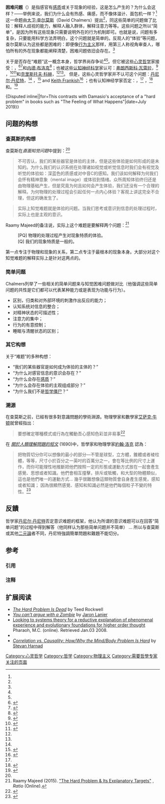 {{multiple issues|
{{copyedit|time=2016-08-11T12:01:12+00:00}}
{{expert-subject|哲學}}
{{Expand English|en:Hard Problem of Consciousness|time = 2020-02-21T05:33:29+00:00}}
}}
{{distinguish|text=[[计算机科学|计算机科学]]和[[数学|数学]]上的'''[[NP困难问题|NP困难问题]]'''，或[[心灵哲学|心灵哲学]]上的不常见日本术语[[更困难问题|更困难问题]]}}

'''困难问题'''（{{Lang-en|Hard problem of consciousness |lit=知覺難題}}）是指感官有[[感质|感质]]{{noteTag| group=note |'''感质'''这一名词有至少两种意思：{{tsl|en|Keith Frankish|基斯·法兰克西}} (2012) 区别了“经典感受质”和“饮食感受质”。前者是指，有固定的、不可言喻的、主观的内省性定性的性质（接近{{tsl|en|C.I.Lewis|克拉伦斯·刘易斯}}最初的定义）；后者则接近于，拥有主观经验是怎样的感觉（{{tsl|en|What Is it Like to Be a Bat?|蝙蝠是什么感觉？}}),这接近于[[内德·布洛克|内德·布洛克]]的描述。<ref name="diet-qualia">{{cite journal 
| last1=Frankish 
| first1=Keith 
| title=Quining diet qualia 
| journal=Consciousness and Cognition 
| date=2012 
| volume=21 
| issue=2 
| pages=667–76 
| url=https://nbviewer.jupyter.org/github/k0711/kf_articles/blob/master/Frankish_Quining%20diet%20qualia_eprint.pdf 
| accessdate=2019-11-05 
| doi=10.1016/j.concog.2011.04.001 
| pmid=21543237 
| archive-date=2019-11-05 
| archive-url=https://web.archive.org/web/20191105224744/https://nbviewer.jupyter.org/github/k0711/kf_articles/blob/master/Frankish_Quining%2520diet%2520qualia_eprint.pdf 
| dead-url=no 
}}</ref> 后者于现象经验是同义词。<ref name="diet-qualia"/>
}}或关于现象的经验，这是怎么产生的？为什么会这样？——举例来说，我们为什么会有热感、痛感，而不像体温计、面包机一样？<ref name="Harnad" />这一命题由[[大卫·查尔莫斯|大卫·查尔莫斯]]（David Chalmers）提出<ref name="Cooney" />，同这些简单的问题做了比较：解释人歧视的能力，解释人融入群体，解释注意力等等。这些问题之所以“简单”，是因为所有这些现象只需要说明外在的行为机制即可。也就是说，问题有多复杂，只要能用科学方法弄明白，这个问题就是简单的。反观人的“体验”等问题，查尔莫斯认为这些都是困难的：即便像[[行为主义|行为主义]]那样，用第三人称视角审查人，哪怕所有的外在现象都能阐释清楚，困难问题依旧会存在。<ref name="Chalmers" />

关于是否存在“难题”这一概念本身，哲学界尚存争论<ref name="Dennett" /><ref name="Dehaene" />。但它被这些[[心灵哲学|心灵哲学]]家接受：{{tsl|en|Joseph Levine (philosophy)|约瑟夫·列维}}，<ref>{{Cite journal|last=Levine|first=Joseph|date=2009-01-15|title=The Explanatory Gap|url=https://www.oxfordhandbooks.com/view/10.1093/oxfordhb/9780199262618.001.0001/oxfordhb-9780199262618-e-17|journal=The Oxford Handbook of Philosophy of Mind|doi=10.1093/oxfordhb/9780199262618.003.0017|access-date=2020-02-21|archive-date=2019-07-29|archive-url=https://web.archive.org/web/20190729200045/https://www.oxfordhandbooks.com/view/10.1093/oxfordhb/9780199262618.001.0001/oxfordhb-9780199262618-e-17|dead-url=no}}</ref>{{tsl|en|Colin McGinn|科林·麦金}}<ref name="mcginn-2012">{{cite web |url=http://www.newstatesman.com/ideas/2012/02/consciousness-mind-brain |title=All machine and no ghost? |last=McGinn |first=Colin |authorlink=Colin McGinn |date=2012-02-20 |work=[[New_Statesman|New Statesman]] |accessdate=2012-03-27 |archive-date=2019-07-29 |archive-url=https://web.archive.org/web/20190729200034/https://www.newstatesman.com/ideas/2012/02/consciousness-mind-brain |dead-url=no }}</ref>和[[内德·布洛克|内德·布洛克]]<ref name="harder-problem">{{cite journal |last1=Block |first1=Ned |title=The Harder Problem of Consciousness |journal=The Journal of Philosophy |date=2002 |volume=99 |issue=8 |pages=391–425 |jstor=3655621 |doi=10.2307/3655621 |url=https://semanticscholar.org/paper/0ddb9256164ef2e0d4381705b4e6c9fcf995079c |access-date=2020-02-21 |archive-date=2020-05-26 |archive-url=https://web.archive.org/web/20200526130749/https://www.semanticscholar.org/paper/The-Harder-Problem-of-Consciousness-Block/8d54c1dba9f54b9b90f2ca965261468479886aa1 |dead-url=no }}</ref>；也被这些[[认知神经科学|认知神经科学]]家认可：[[弗朗西斯科·瓦雷拉|弗朗西斯科·瓦雷拉]]，<ref>{{Cite web|url=https://www.ingentaconnect.com/content/imp/jcs/1996/00000003/00000004/718|title=Neurophenomenology: a methodological remedy for the hard problem|last=Varela|first=F. J.|date=1996-04-01|website=www.ingentaconnect.com|access-date=2019-07-29|archive-date=2019-07-29|archive-url=https://web.archive.org/web/20190729200034/https://www.ingentaconnect.com/content/imp/jcs/1996/00000003/00000004/718|dead-url=no}}</ref> {{tsl|en|Giulio Tononi}}，<ref name="iit-koch-et-al">{{Cite journal|last=Koch|first=Christof|last2=Marcello Massimini|last3=Boly|first3=Melanie|last4=Tononi|first4=Giulio|date=July 2016|title=Integrated information theory: from consciousness to its physical substrate|journal=Nature Reviews Neuroscience|volume=17|issue=7|pages=450–461|doi=10.1038/nrn.2016.44|pmid=27225071|issn=1471-0048}}</ref><ref name="tononi+koch">{{cite journal|last1=Tononi|first1=Giulio|last2=Koch|first2=Christof|title=Consciousness: here, there and everywhere?|journal=Philosophical Transactions of the Royal Society B: Biological Sciences|date=March 2015|volume=370|issue=1668|pages=20140167|doi=10.1098/rstb.2014.0167|pmid=25823865|accessdate=|pmc=4387509}}</ref>和[[克里斯托夫·科赫|克里斯托夫·科赫]]，<ref name="iit-koch-et-al" /><ref name="tononi+koch" />。
但是，这些心灵哲学家并不认可这个问题：[[丹尼尔·丹尼特|丹尼尔·丹尼特]]，<ref name="Dennett" /> {{tsl|en|Massimo Pigliucci}}，<ref name="Pigliucci2013">{{cite journal|author1=Massimo Pigliucci|authorlink=Massimo Pigliucci|title=What hard problem?|journal=Philosophy Now|date=2013|issue=99|url=http://philpapers.org/archive/PIGWHP.pdf|access-date=2020-02-21|archive-date=2017-10-02|archive-url=https://web.archive.org/web/20171002015757/https://philpapers.org/archive/PIGWHP.pdf|dead-url=no}}</ref> and [[Keith_Frankish|Keith Frankish]]<ref name="frankish">{{cite journal |last1=Frankish |first1=Keith |title=Illusionism as a Theory of Consciousness |journal=Journal of Consciousness Studies |date=2016 |volume=23 |issue=11–12 |pages=11–39 |url=https://nbviewer.jupyter.org/github/k0711/kf_articles/blob/master/Frankish_Illusionism%20as%20a%20theory%20of%20consciousness_eprint.pdf |accessdate=2018-12-20 |archive-date=2019-01-05 |archive-url=https://web.archive.org/web/20190105022429/https://nbviewer.jupyter.org/github/k0711/kf_articles/blob/master/Frankish_Illusionism%20as%20a%20theory%20of%20consciousness_eprint.pdf |dead-url=no }}</ref> ；也有认知神经学家否定：{{tsl|en|Stanislas Dehaene}}，<ref name="Dehaene" /> {{tsl|en|Bernard Baars}}，<ref name="dc-gw">{{cite journal |last1=Edelman |first1=Gerald |last2=Gally |first2=Joseph |last3=Baars |first3=Bernard |title=Biology of Consciousness |journal=Frontiers in Psychology |date=2011 |volume=2 |issue=4 |pages=4 |doi=10.3389/fpsyg.2011.00004 |pmid=21713129 |pmc=3111444 }}</ref>和{{tsl|en|Antonio Damasio}}。<ref>{{cite podcast| url=https://www.preposterousuniverse.com/podcast/2019/04/29/episode-44-antonio-damasio-on-feelings-thoughts-and-the-evolution-of-humanity/| title=SEAN CARROLL'S MINDSCAPE| website=Preposterousuniverse.com| publisher=Sean Carroll| host=Sean Carroll| date=2019-04-29| time=1:04.46| quote=I’m just saying that the idea of a hard problem that you cannot transpose, I think is wrong.| author-link1=Antonio Damasio| author-link2=Sean Carroll (physicist)| access-date=2020-02-21| archive-date=2020-01-09| archive-url=https://web.archive.org/web/20200109024013/https://www.preposterousuniverse.com/podcast/2019/04/29/episode-44-antonio-damasio-on-feelings-thoughts-and-the-evolution-of-humanity/| dead-url=no}}</ref>{{Failed verification|date=July 2019|reason=This contrasts with Damasio's acceptance of a "hard problem" in books such as "The Feeling of What Happens"}}{{noteTag| 来自{{tsl|en|Hard Problem of Consciousness|该条目的英文版}}2019年9月注释：这与Damasio在《The Feeling of What Happens》一书中接受“困难问题”相矛盾。}}

<!---请编辑者注意-->
{Disputed inline||for=This contrasts with Damasio's acceptance of a "hard problem" in books such as "The Feeling of What Happens"|date=July 2019}}
<!------------------->

==问题的构想==

===查莫斯的构想===

查莫斯在''直面知觉问题''中提到：<ref name="Chalmers" />

<blockquote>不可否认，我们的某些器官是体验的主体，但是这些体验是如何形成的是未知的。为什么我们的认识系统在处理诸如视觉或听觉信息时我们会有视觉及听觉的体验如：深蓝色的质感或对中音C的感知。我们该如何解释为何我们会怀有精神意象（mental image）或体验到情绪。众所周知体验终归还是由物理基础产生，但是究竟为何且如何会产生体验，我们还没有一个合理的解释。为何物理的处理过程会引起任何一点内心体验？客观上讲这完全不合理，但这的确发生了。</blockquote>

<blockquote>实际上知觉难题就是体验的问题。当我们思考或意识到信息的处理过程时，实际上也是主观的意识。</blockquote>


Raamy Majeed的备注说，实际上这个难题是要解释两个问题：<ref>Raamy Majeed (2015). [http://onlinelibrary.wiley.com/doi/10.1111/rati.12103/abstract "The Hard Problem & Its Explanatory Targets"] {{Wayback|url=http://onlinelibrary.wiley.com/doi/10.1111/rati.12103/abstract |date=20160401010723 }}, ''Ratio'' (Online).</ref>

:[PQ] 物理的处理过程产生对现象特质的体验。
:[Q] 我们的现象特质是一般的。

第一点专注于物理和现象的关系，第二点专注于最根本的现象本身。大部分对这个知觉难题的解释实际上是针对这两点的。

===简单问题===
Chalmers列举了一些相关的简单问题来与知觉困难问题做对比（他强调这些简单问题的共性是它们都可以代表某种能力或是表现为功能与行为）。

*区别，归类和对外部环境的刺激作出反应的能力；
*认知系统对信息的整合；
*对精神状态的可描述性；
*注意力的集中；
*行为的有意控制；
*睡眠与清醒状态的区别；

===其它构想===
关于“难题”的多种构想：

*“我们的某些器官是如何成为体验的主体的？”
*“为什么对感官信息的意识会存在？”
*“为什么会存在[[感质|感质]]？”
*“为什么会存在体验的主观组成部分？”
*“为什么我们不是[[哲学僵尸|哲学僵尸]]？”

===溯源===
在查莫斯之前，已經有很多對意識問題的學術淵源。物理學家和數學家[[艾萨克·牛顿|艾萨克·牛顿]]就曾經指出：
<blockquote>要想確定哪種模式或行為在觸動吾心感知色彩並非易事<ref>{{cite encyclopedia |last1=Seager |first1=William |last2=Allen-Hermanson |first2=Sean |date=2010 |title=Panpsychism |encyclopedia=[[Stanford_Encyclopedia_of_Philosophy|Stanford Encyclopedia of Philosophy]] |url=http://plato.stanford.edu/entries/panpsychism/ |publisher=Metaphysics Research Lab, Stanford University |access-date=2019-08-10 |archive-date=2020-03-06 |archive-url=https://web.archive.org/web/20200306121212/https://plato.stanford.edu/entries/panpsychism/ |dead-url=no }}</ref></blockquote>

在 ''[[關於人類理解問題的短文|關於人類理解問題的短文]]'' (1690)中，哲學家和物理學家[[約翰·洛克|約翰·洛克]] 認為：

<blockquote>把物質切分你可以想像的最小的部分—不管是球型，立方體，錐體或者棱柱體，等等，尺寸小於百分之一英吋的百萬分之一，會在等比例的尺寸上運作，而你可能理性地推斷把他們按照一定的形態或運動方式放在一起會產生感覺、思想或者知識。他們會相互撞擊，排斥或牴觸，和大型的物體類似，這也是他們唯一的運動方式... 幾乎很難想像這類物質會自身產生感覺，感知或者知識； 因為很顯然感覺、感知和知識必然是他們每個粒子不變的特性。<ref>{{cite book |last=Locke |first=John |authorlink=John Locke |date=1722 |title=The works of John Locke: in three volumes |location=London |publisher=Printed for A. Churchill, and A. Manship, and sold by W. Taylor in Pater-noster-Row |volume=1 |page=[https://books.google.com/books?id=0BfmAAAAMAAJ&pg=PA293 293]}}</ref></blockquote>

==反饋==

哲学家[[丹尼尔·丹尼特|丹尼尔·丹尼特]]否定意识难题的框架，他认为所谓的意识难题可以在回答“简单问题”的过程中得到解答（他同样认为那些简单问题并不简单） ... 所以与查莫斯或其他[[二元論|二元論]]者不同，丹尼特強調簡單問題和難題不能切分。


==参考==
===引用===
{{reflist|refs=

<ref name=Chalmers>{{cite journal |url=http://www.imprint.co.uk/chalmers.html |title=Facing Up to the Problem of Consciousness |author=[[David_Chalmers|David Chalmers]] |journal=Journal of Consciousness Studies |volume=2 |issue=3 |year=1995 |pages=200–219 |access-date=2016-08-10 |archive-date=2005-03-08 |archive-url=https://web.archive.org/web/20050308163649/http://www.imprint.co.uk/chalmers.html |dead-url=no }} See also [http://consc.net/papers/facing.html this link] {{Wayback|url=http://consc.net/papers/facing.html |date=20110408224800 }}</ref>

<ref name=Cooney>
See Cooney's foreword to the reprint of Chalmers' paper: {{cite book |title=The Place of Mind |chapter=Chapter=27: Facing up to the problem of consciousness |editor=Brian Cooney, ed |publisher=Cengage Learning |isbn=0534528252 |year=1999 |pages=382 ''ff'' }}
</ref>

<ref name=Dehaene>{{cite book |title=Consciousness and the Brain: Deciphering How the Brain Codes Our Thoughts |author=Stanislas Dehaene |isbn=0670025437 |publisher=Viking Adult |year=2014 |page=197 |url=https://books.google.com/books?id=CWw2AAAAQBAJ&pg=PT197&lpg=PT197 |access-date=2016-08-10 |archive-date=2014-06-30 |archive-url=https://web.archive.org/web/20140630084651/http://books.google.com/books?id=CWw2AAAAQBAJ&pg=PT197&lpg=PT197 |dead-url=no }}</ref>

<ref name=Dennett>{{cite book |url=https://books.google.com/books?id=sicVcPjfPxUC&pg=RA3-PA59 |pages=310 ''ff'' |chapter=The tuned deck |title=Intuition Pumps And Other Tools for Thinking |year=2013 |publisher=W. W. Norton & Company |isbn=0393240681 |author=[[Daniel_C._Dennett|Daniel C. Dennett]] |access-date=2016-08-10 |archive-date=2014-06-30 |archive-url=https://web.archive.org/web/20140630085401/http://books.google.com/books?id=sicVcPjfPxUC&pg=RA3-PA59 |dead-url=no }} and also "Commentary on Chalmers": {{cite journal |author=Dennett, Daniel C. |title=Facing backwards on the problem of consciousness |journal=Journal of Consciousness Studies |volume=3 |issue=1 |year=1996 |pages=4–6 |url=http://ase.tufts.edu/cogstud/dennett/papers/chalmers.htm |access-date=2016-08-10 |archive-date=2014-06-20 |archive-url=https://web.archive.org/web/20140620233628/http://ase.tufts.edu/cogstud/dennett/papers/chalmers.htm |dead-url=no }}</ref>

<ref name=Harnad>{{cite journal |author=[[Stevan_Harnad|Stevan Harnad]] |year=1995 |url=http://cogprints.org/1601/6/harnad95.zombies.html |title=Why and How We Are Not Zombies |journal=Journal of Consciousness Studies |volume=1 |pages=164–167 |access-date=2016-08-10 |archive-date=2012-03-16 |archive-url=https://web.archive.org/web/20120316172359/http://cogprints.org/1601/6/harnad95.zombies.html |dead-url=no }}</ref>

}}

===注释===
{{noteFoot}}

==扩展阅读==

*[http://cognitivequestions.org/hardproblem.html ''The Hard Problem Is Dead'']{{Wayback|url=http://cognitivequestions.org/hardproblem.html |date=20161106200317 }} by Teed Rockwell
*[http://www.davidchess.com/words/poc/lanier_zombie.html ''You can't argue with a Zombie'']{{Wayback|url=http://www.davidchess.com/words/poc/lanier_zombie.html |date=20170617180442 }} by [[Jaron_Lanier|Jaron Lanier]]
*[http://homepage.ntlworld.com/m.pharoah/ Looking to systems theory for a reductive explanation of phenomenal experience and evolutionary foundations for higher order thought]{{Wayback|url=http://homepage.ntlworld.com/m.pharoah/ |date=20081025134410 }} Pharaoh, M.C. (online). Retrieved Jan.03 2008.
*{{cite journal
 |author       = [[Vadim_Vasilyev_(philosopher)|Vadim Vasilyev]]
 |year         = 2009
 |title        = The Hard Problem of Consciousness and Two Arguments for Interactionism
 |journal      = [[Faith_and_Philosophy|Faith and Philosophy]]
 |volume       = 26
 |issue        = 5 Special Issue
 |series       = 
 |pages        = 514–526
 |url          = http://hardproblem.ru/wp-content/uploads/2010/06/Vasilyev-Hard-Problem.pdf
 |postscript   = 
 |doi          = 10.5840/faithphil200926552
 |access-date  = 2016-08-10
 |archive-url  = https://web.archive.org/web/20161003132447/http://hardproblem.ru/wp-content/uploads/2010/06/Vasilyev-Hard-Problem.pdf
 |archive-date = 2016-10-03
 |dead-url     = yes
}}
*[http://cogprints.org/1617/ ''Correlation vs. Causality: How/Why the Mind/Body Problem Is Hard'']{{Wayback|url=http://cogprints.org/1617/ |date=20160323161143 }} by [[Stevan_Harnad|Stevan Harnad]]

{{心灵哲学}}
{{意识}}

[[Category:心灵哲学|Category:心灵哲学]]
[[Category:哲学|Category:哲学]]
[[Category:物理主义|Category:物理主义]]
[[Category:需要哲學专家关注的页面|Category:需要哲學专家关注的页面]]